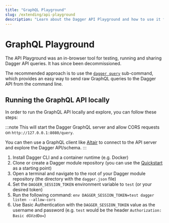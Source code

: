 ```yaml
---
title: "GraphQL Playground"
slug: /extending/api-playground
description: "Learn about the Dagger API Playground and how to use it for testing and sharing API queries."
---
```


# GraphQL Playground

The API Playground was an in-browser tool for testing, running and sharing Dagger API queries. It has since been decommissioned.

The recommended approach is to use the [`dagger query`](./clients-cli.mdx) sub-command, which provides an easy way to send raw GraphQL queries to the Dagger API from the command line.

## Running the GraphQL API locally

In order to run the GraphQL API locally and explore, you can follow these steps:

:::note
This will start the Dagger GraphQL server and allow CORS requests on `http://127.0.0.1:8080/query`.

You can then use a GraphQL client like [Altair](https://altairgraphql.dev) to connect to the API server and explore the Dagger API/schema.
:::

1. Install Dagger CLI and a container runtime (e.g. Docker)
2. Clone or create a Dagger module repository (you can use the [Quickstart](../getting-started/ci.mdx) as a starting point)
3. Open a terminal and navigate to the root of your Dagger module repository (the directory with the `dagger.json` file)
4. Set the `DAGGER_SESSION_TOKEN` environment variable to `test` (or your desired token)
5. Run the following command: `env DAGGER_SESSION_TOKEN=test dagger listen --allow-cors`
6. Use Basic Authentication with the `DAGGER_SESSION_TOKEN` value as the username and password (e.g. `test` would be the header `Authorization: Basic dGVzdDo=`)